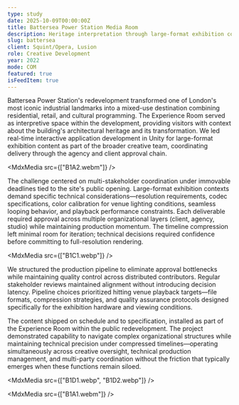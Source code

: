 ```yaml
---
type: study
date: 2025-10-09T00:00:00Z
title: Battersea Power Station Media Room
description: Heritage interpretation through large-format exhibition content for London's iconic industrial transformation.
slug: battersea
client: Squint/Opera, Lusion
role: Creative Development
year: 2022
mode: COM
featured: true
isFeedItem: true
---
```


<MdxParagraph>

Battersea Power Station's redevelopment transformed one of London's most iconic industrial landmarks into a mixed-use destination combining residential, retail, and cultural programming. The Experience Room served as interpretive space within the development, providing visitors with context about the building's architectural heritage and its transformation. We led real-time interactive application development in Unity for large-format exhibition content as part of the broader creative team, coordinating delivery through the agency and client approval chain.

</MdxParagraph>

<MdxMedia src={["B1A2.webm"]} />

<MdxParagraph>

The challenge centered on multi-stakeholder coordination under immovable deadlines tied to the site's public opening. Large-format exhibition contexts demand specific technical considerations—resolution requirements, codec specifications, color calibration for venue lighting conditions, seamless looping behavior, and playback performance constraints. Each deliverable required approval across multiple organizational layers (client, agency, studio) while maintaining production momentum. The timeline compression left minimal room for iteration; technical decisions required confidence before committing to full-resolution rendering.

</MdxParagraph>

<MdxMedia src={["B1C1.webp"]} />

<MdxParagraph>

We structured the production pipeline to eliminate approval bottlenecks while maintaining quality control across distributed contributors. Regular stakeholder reviews maintained alignment without introducing decision latency. Pipeline choices prioritized hitting venue playback targets—file formats, compression strategies, and quality assurance protocols designed specifically for the exhibition hardware and viewing conditions.

The content shipped on schedule and to specification, installed as part of the Experience Room within the public redevelopment. The project demonstrated capability to navigate complex organizational structures while maintaining technical precision under compressed timelines—operating simultaneously across creative oversight, technical production management, and multi-party coordination without the friction that typically emerges when these functions remain siloed.

</MdxParagraph>

<MdxMedia src={["B1D1.webp", "B1D2.webp"]} />

<MdxMedia src={["B1A1.webm"]} />

